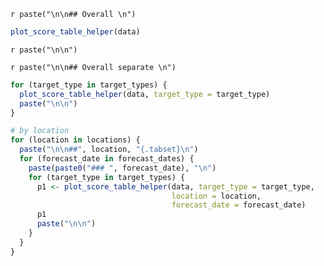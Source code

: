 

`r paste("\n\n## Overall \n")`



``` r
plot_score_table_helper(data)
```

`r paste("\n\n")`

`r paste("\n\n## Overall separate \n")`


``` r
for (target_type in target_types) {
  plot_score_table_helper(data, target_type = target_type)
  paste("\n\n")
}

```

``` r

# by location
for (location in locations) {
  paste("\n\n##", location, "{.tabset}\n")
  for (forecast_date in forecast_dates) {
    paste(paste0("### ", forecast_date), "\n")
    for (target_type in target_types) {
      p1 <- plot_score_table_helper(data, target_type = target_type, 
                                    location = location, 
                                    forecast_date = forecast_date)
      p1
      paste("\n\n")
    }
  }
}
```
